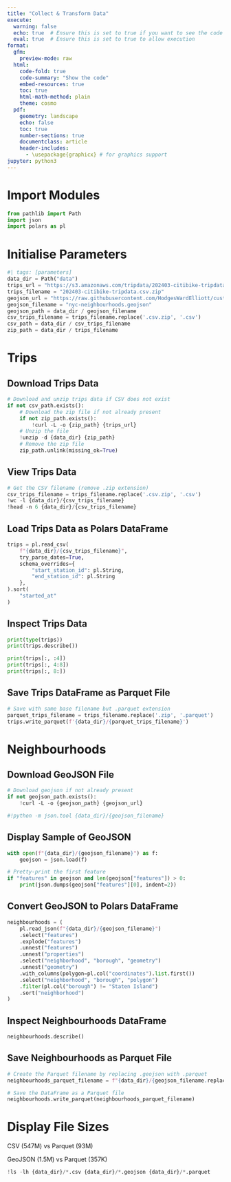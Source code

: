 ```yaml
---
title: "Collect & Transform Data"
execute:
  warning: false
  echo: true  # Ensure this is set to true if you want to see the code
  eval: true  # Ensure this is set to true to allow execution
format:
  gfm:
    preview-mode: raw
  html:
    code-fold: true
    code-summary: "Show the code"
    embed-resources: true
    toc: true
    html-math-method: plain
    theme: cosmo
  pdf:
    geometry: landscape
    echo: false
    toc: true
    number-sections: true
    documentclass: article
    header-includes:
      - \usepackage{graphicx} # for graphics support
jupyter: python3
---
```


# Import Modules

```python
from pathlib import Path
import json
import polars as pl
```
# Initialise Parameters

```python
#| tags: [parameters]
data_dir = Path("data")
trips_url = "https://s3.amazonaws.com/tripdata/202403-citibike-tripdata.csv.zip"
trips_filename = "202403-citibike-tripdata.csv.zip"
geojson_url = "https://raw.githubusercontent.com/HodgesWardElliott/custom-nyc-neighborhoods/refs/heads/master/custom-pedia-cities-nyc-Mar2018.geojson"
geojson_filename = "nyc-neighbourhoods.geojson"
geojson_path = data_dir / geojson_filename
csv_trips_filename = trips_filename.replace('.csv.zip', '.csv')
csv_path = data_dir / csv_trips_filename
zip_path = data_dir / trips_filename
```

# Trips

## Download Trips Data

```python
# Download and unzip trips data if CSV does not exist
if not csv_path.exists():
    # Download the zip file if not already present
    if not zip_path.exists():
        !curl -L -o {zip_path} {trips_url}
    # Unzip the file
    !unzip -d {data_dir} {zip_path}
    # Remove the zip file
    zip_path.unlink(missing_ok=True)
```

## View Trips Data

```python
# Get the CSV filename (remove .zip extension)
csv_trips_filename = trips_filename.replace('.csv.zip', '.csv')
!wc -l {data_dir}/{csv_trips_filename}
!head -n 6 {data_dir}/{csv_trips_filename}
```

## Load Trips Data as Polars DataFrame

```python
trips = pl.read_csv(
    f"{data_dir}/{csv_trips_filename}", 
    try_parse_dates=True,
    schema_overrides={
        "start_station_id": pl.String,
        "end_station_id": pl.String
    },
).sort(
    "started_at"
)
```

## Inspect Trips Data

```python
print(type(trips))
print(trips.describe())
```

```python
print(trips[:, :4])
print(trips[:, 4:8])
print(trips[:, 8:])
```

## Save Trips DataFrame as Parquet File

```python
# Save with same base filename but .parquet extension
parquet_trips_filename = trips_filename.replace('.zip', '.parquet')
trips.write_parquet(f'{data_dir}/{parquet_trips_filename}')
```

# Neighbourhoods

## Download GeoJSON File
```python
# Download geojson if not already present
if not geojson_path.exists():
    !curl -L -o {geojson_path} {geojson_url}

#!python -m json.tool {data_dir}/{geojson_filename}
```

## Display Sample of GeoJSON

```python
with open(f"{data_dir}/{geojson_filename}") as f:
    geojson = json.load(f)

# Pretty-print the first feature
if "features" in geojson and len(geojson["features"]) > 0:
    print(json.dumps(geojson["features"][0], indent=2))
```

## Convert GeoJSON to Polars DataFrame
```python
neighbourhoods = (
    pl.read_json(f"{data_dir}/{geojson_filename}")
    .select("features")
    .explode("features")
    .unnest("features")
    .unnest("properties")
    .select("neighborhood", "borough", "geometry")
    .unnest("geometry")
    .with_columns(polygon=pl.col("coordinates").list.first())
    .select("neighborhood", "borough", "polygon")
    .filter(pl.col("borough") != "Staten Island")
    .sort("neighborhood")
)
```
## Inspect Neighbourhoods DataFrame
```python
neighbourhoods.describe()
```

## Save Neighbourhoods as Parquet File

```python
# Create the Parquet filename by replacing .geojson with .parquet
neighbourhoods_parquet_filename = f"{data_dir}/{geojson_filename.replace('.geojson', '.parquet')}"

# Save the DataFrame as a Parquet file
neighbourhoods.write_parquet(neighbourhoods_parquet_filename)
```

# Display File Sizes

CSV (547M) vs Parquet (93M)

GeoJSON (1.5M) vs Parquet (357K)

```python
!ls -lh {data_dir}/*.csv {data_dir}/*.geojson {data_dir}/*.parquet
```